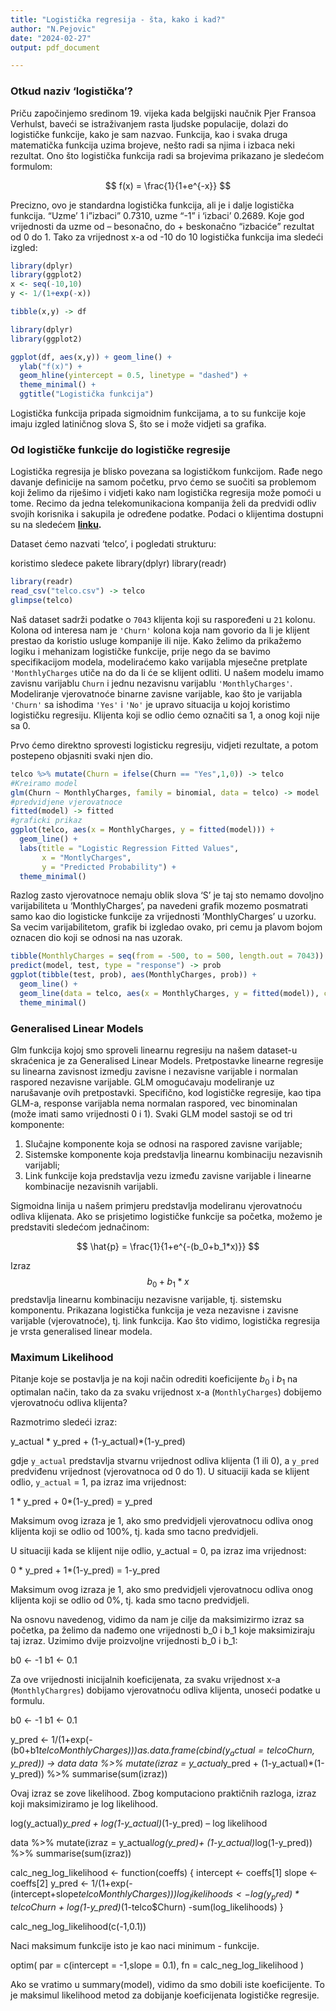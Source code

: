 ---
title: "Logistička regresija - šta, kako i kad?"
author: "N.Pejovic"
date: "2024-02-27"
output: pdf_document

---


### Otkud naziv 'logistička'?

Priču započinjemo sredinom 19. vijeka kada belgijski naučnik Pjer Fransoa Verhulst, baveći se istraživanjem rasta ljudske populacije, dolazi do logističke funkcije, kako je sam nazvao. Funkcija, kao i svaka druga matematička funkcija uzima brojeve, nešto radi sa njima i izbaca neki rezultat. Ono što logistička funkcija radi sa brojevima prikazano je sledećom formulom:

$$
f(x) = \frac{1}{1+e^{-x}}
$$


Precizno, ovo je standardna logistička funkcija, ali je i dalje logistička funkcija. "Uzme' 1 i "izbaci" 0.7310, uzme "-1" i 'izbaci' 0.2689. Koje god vrijednosti da uzme od – besonačno, do + beskonačno "izbaciće" rezultat od 0 do 1. Tako za vrijednost x-a od -10 do 10 logistička funkcija ima sledeći izgled:

```{r logisticka_funkcija, echo = FALSE, message = FALSE}
library(dplyr)
library(ggplot2)
x <- seq(-10,10)
y <- 1/(1+exp(-x))

tibble(x,y) -> df

library(dplyr)
library(ggplot2)

ggplot(df, aes(x,y)) + geom_line() +
  ylab("f(x)") +
  geom_hline(yintercept = 0.5, linetype = "dashed") +
  theme_minimal() +
  ggtitle("Logistička funkcija")
```
Logistička funkcija pripada sigmoidnim funkcijama, a to su funkcije koje imaju izgled latiničnog slova S, što se i može vidjeti sa grafika. 

### Od logističke funkcije do logističke regresije

Logistička regresija je blisko povezana sa logističkom funkcijom. Rađe nego davanje definicije na samom početku, prvo ćemo se suočiti sa problemom koji želimo da riješimo i vidjeti kako nam logistička regresija može pomoći u tome. Recimo da jedna telekomunikaciona kompanija želi da predvidi odliv svojih korisnika i sakupila je određene podatke. Podaci o klijentima dostupni su na sledećem __[linku](https://www.kaggle.com/datasets/blastchar/telco-customer-churn).__

Dataset ćemo nazvati 'telco', i pogledati strukturu:

koristimo sledece pakete
library(dplyr)
library(readr)

```{r telco, message = FALSE}
library(readr)
read_csv("telco.csv") -> telco
glimpse(telco)
```

Naš dataset sadrži podatke o ```7043``` klijenta koji su raspoređeni u `21` kolonu. Kolona od interesa nam je `'Churn'` kolona koja nam govorio da li je klijent prestao da koristio usluge kompanije ili nije. Kako želimo da prikažemo logiku i mehanizam logističke funkcije, prije nego da se bavimo specifikacijom modela, modeliraćemo kako varijabla mjesečne pretplate `'MonthlyCharges` utiče na do da li će se klijent odliti. U našem modelu imamo zavisnu varijablu `Churn` i jednu nezavisnu varijablu `'MonthlyCharges'`. Modeliranje vjerovatnoće binarne zavisne varijable, kao što je varijabla `'Churn'` sa ishodima `'Yes'` i `'No'` je upravo situacija u kojoj koristimo logističku regresiju. Klijenta koji se odlio ćemo označiti sa 1, a onog koji nije sa 0.

Prvo ćemo direktno sprovesti logisticku regresiju, vidjeti rezultate, a potom postepeno objasniti svaki njen dio.

```{r logistic_regression, message = FALSE}
telco %>% mutate(Churn = ifelse(Churn == "Yes",1,0)) -> telco
#Kreiramo model
glm(Churn ~ MonthlyCharges, family = binomial, data = telco) -> model
#predvidjene vjerovatnoce
fitted(model) -> fitted
#graficki prikaz
ggplot(telco, aes(x = MonthlyCharges, y = fitted(model))) +
  geom_line() +
  labs(title = "Logistic Regression Fitted Values",
       x = "MontlyCharges",
       y = "Predicted Probability") +
  theme_minimal()
```

Razlog zasto vjerovatnoce nemaju oblik slova 'S' je taj sto nemamo dovoljno varijabiliteta u 'MonthlyCharges', pa navedeni grafik mozemo posmatrati samo kao dio logisticke funkcije za vrijednosti 'MonthlyCharges' u uzorku. Sa vecim varijabilitetom, grafik bi izgledao ovako, pri cemu ja plavom bojom oznacen dio koji se odnosi na nas uzorak. 

```{r regression_full, message = FALSE, warning = FALSE}
tibble(MonthlyCharges = seq(from = -500, to = 500, length.out = 7043)) -> test
predict(model, test, type = "response") -> prob
ggplot(tibble(test, prob), aes(MonthlyCharges, prob)) + 
  geom_line() +
  geom_line(data = telco, aes(x = MonthlyCharges, y = fitted(model)), color = "blue", size = 2) +
  theme_minimal()
```


### Generalised Linear Models

Glm funkcija kojoj smo sproveli linearnu regresiju na našem dataset-u skraćenica je za Generalised Linear Models. Pretpostavke linearne regresije su linearna zavisnost izmedju zavisne i nezavisne varijable i normalan raspored nezavisne varijable. GLM omogućavaju modeliranje uz narušavanje ovih pretpostavki. Specifično, kod logističke regresije, kao tipa GLM-a, response varijabla nema normalan raspored, vec binominalan (može imati samo vrijednosti 0 i 1). Svaki GLM model sastoji se od tri komponente:

1.  Slučajne komponente koja se odnosi na raspored zavisne varijable;
2.  Sistemske komponente koja predstavlja linearnu kombinaciju nezavisnih varijabli;
3.  Link funkcije koja predstavlja vezu između zavisne varijable i linearne kombinacije nezavisnih varijabli.

Sigmoidna linija u našem primjeru predstavlja modeliranu vjerovatnoću odliva klijenata. Ako se prisjetimo logističke funkcije sa početka, možemo je predstaviti sledećom jednačinom:

$$
\hat{p} = \frac{1}{1+e^{-(b_0+b_1*x)}}
$$

Izraz $$b_0+b_1*x$$ predstavlja linearnu kombinaciju nezavisne varijable, tj. sistemsku komponentu. Prikazana logistička funkcija je veza nezavisne i zavisne varijable (vjerovatnoće), tj. link funkcija. Kao što vidimo, logistička regresija je vrsta generalised linear modela. 


### Maximum Likelihood

Pitanje koje se postavlja je na koji način odrediti koeficijente $b_0$ i $b_1$ na optimalan način, tako da za svaku vrijednost x-a (`MonthlyCharges`) dobijemo vjerovatnoću odliva klijenta?

Razmotrimo sledeći izraz:

y_actual * y_pred + (1-y_actual)*(1-y_pred)

gdje `y_actual` predstavlja stvarnu vrijednost odliva klijenta (1 ili 0), a `y_pred` predviđenu vrijednost (vjerovatnoca od 0 do 1). U situaciji kada se klijent odlio, `y_actual` = 1, pa izraz ima vrijednost:

1 * y_pred + 0*(1-y_pred) = y_pred

Maksimum ovog izraza je 1, ako smo predvidjeli vjerovatnocu odliva onog klijenta koji se odlio od 100%, tj. kada smo tacno predvidjeli.

U situaciji kada se klijent nije odlio, y_actual = 0, pa izraz ima vrijednost:

0 * y_pred + 1*(1-y_pred) = 1-y_pred

Maksimum ovog izraza je 1, ako smo predvidjeli vjerovatnocu odliva onog klijenta koji se odlio od 0%, tj. kada smo tacno predvidjeli.


Na osnovu navedenog, vidimo da nam je cilje da maksimizirmo izraz sa početka, pa želimo da nađemo one vrijednosti b_0 i b_1 koje maksimiziraju taj izraz. Uzimimo dvije proizvoljne vrijednosti b_0 i b_1:


b0 <- -1
b1 <- 0.1

Za ove vrijednosti inicijalnih koeficijenata, za svaku vrijednost x-a (`MonthlyChargres`) dobijamo vjerovatnoću odliva klijenta, unoseći podatke u formulu.


b0 <- -1
b1 <- 0.1

y_pred <- 1/(1+exp(-(b0+b1*telco$MonthlyCharges)))
as.data.frame(cbind(y_actual = telco$Churn, y_pred)) -> data
data %>% mutate(izraz = y_actual*y_pred + (1-y_actual)*(1-y_pred)) %>% summarise(sum(izraz))

Ovaj izraz se zove likelihood. Zbog komputaciono praktičnih razloga, izraz koji maksimiziramo je log likelihood. 

log(y_actual)*y_pred + log(1-y_actual)*(1-y_pred) – log likelihood

data %>% mutate(izraz = y_actual*log(y_pred)+ (1-y_actual)*log(1-y_pred)) %>% summarise(sum(izraz))



calc_neg_log_likelihood <- function(coeffs) {
  intercept <- coeffs[1]
  slope <- coeffs[2]
  y_pred <- 1/(1+exp(-(intercept+slope*telco$MonthlyCharges)))
  log_likelihoods <- log(y_pred)*telco$Churn + log(1-y_pred)*(1-telco$Churn)
    -sum(log_likelihoods)
}

calc_neg_log_likelihood(c(-1,0.1))

Naci maksimum funkcije isto je kao naci minimum - funkcije. 


optim(
  par = c(intercept = -1,slope = 0.1),
  fn = calc_neg_log_likelihood
)


Ako se vratimo u summary(model), vidimo da smo dobili iste koeficijente. To je maksimul likelihood metod za dobijanje koeficijenata
logističke regresije. 







